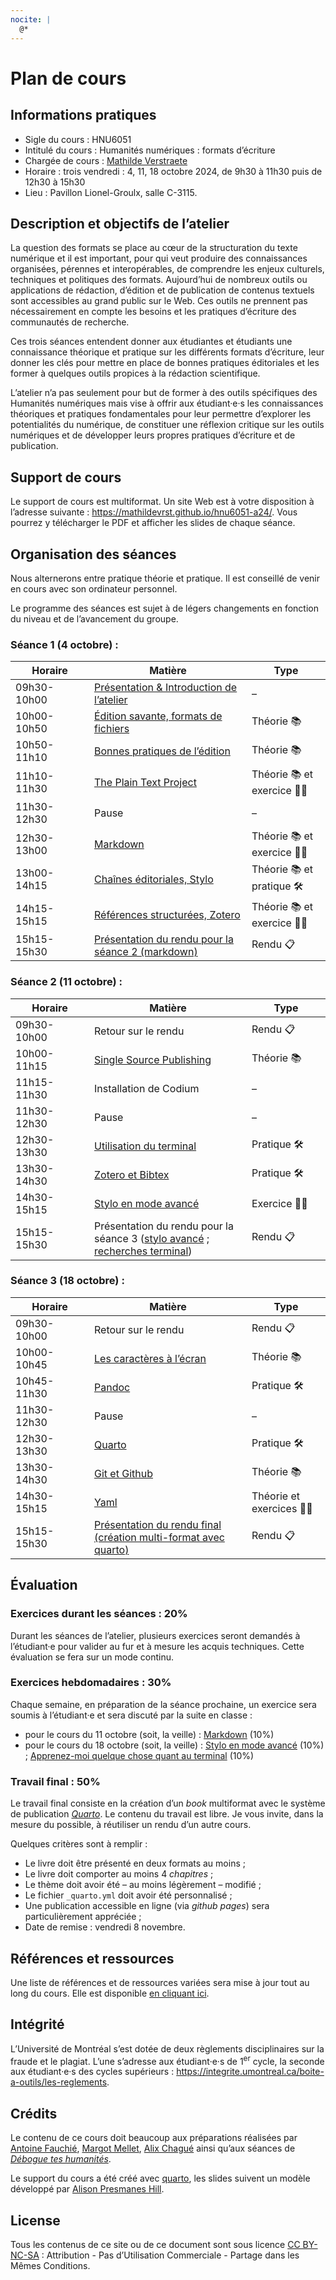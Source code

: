```yaml
---
nocite: |
  @*
---
```


# Plan de cours {.unnumbered}

## Informations pratiques  

- Sigle du cours : HNU6051 
- Intitulé du cours : Humanités numériques : formats d'écriture 
- Chargée de cours : [Mathilde Verstraete](mailto:mathilde.verstraete@umontreal.ca) 
- Horaire : trois vendredi : 4, 11, 18 octobre 2024, de 9h30 à 11h30 puis de 12h30 à 15h30
- Lieu : Pavillon Lionel-Groulx, salle C-3115. 

## Description et objectifs de l'atelier 

La question des formats se place au cœur de la structuration du texte numérique et il est important, pour qui veut produire des connaissances organisées, pérennes et interopérables, de comprendre les enjeux culturels, techniques et politiques des formats. 
Aujourd’hui de nombreux outils ou applications de rédaction, d’édition et de publication de contenus textuels sont accessibles au grand public sur le Web. Ces outils ne prennent pas nécessairement en compte les besoins et les pratiques d’écriture des communautés de recherche. 

Ces trois séances entendent donner aux étudiantes et étudiants une connaissance théorique et pratique sur les différents formats d'écriture, leur donner les clés pour mettre en place de bonnes pratiques éditoriales et les former à quelques outils propices à la rédaction scientifique. 

L’atelier n’a pas seulement pour but de former à des outils spécifiques des Humanités numériques mais vise à offrir aux étudiant·e·s les connaissances théoriques et pratiques fondamentales pour leur permettre d’explorer les potentialités du numérique, de constituer une réflexion critique sur les outils numériques et de développer leurs propres pratiques d’écriture et de publication.

## Support de cours 

Le support de cours est multiformat. Un site Web est à votre disposition à l'adresse suivante : <https://mathildevrst.github.io/hnu6051-a24/>. Vous pourrez y télécharger le PDF et afficher les slides de chaque séance. 

## Organisation des séances 

Nous alternerons entre pratique théorie et pratique. Il est conseillé de venir en cours avec son ordinateur personnel. 

::: {.callout-important}
Le programme des séances est sujet à de légers changements en fonction du niveau et de l'avancement du groupe. 
:::

### Séance 1 (4 octobre) : 

| Horaire | Matière | Type |
| --- | ------ | --- | 
| 09h30-10h00 | [Présentation & Introduction de l’atelier](introduction.qmd#introduction) | -- | 
| 10h00-10h50 | [Édition savante, formats de fichiers](theorie-formats.qmd#les-formats--théorie) | Théorie 📚 | 
| 10h50-11h10 | [Bonnes pratiques de l'édition](bonnes-pratiques.qmd#bonnes-pratiques-dédition) | Théorie 📚 | 
| 11h10-11h30 | [The Plain Text Project](plein-texte.qmd#plain-text--plein-texte--texte-brut) | Théorie 📚 et exercice 🏋️‍♂️ | 
| 11h30-12h30 | Pause | -- | 
| 12h30-13h00 | [Markdown](exercice-markdown.qmd#exercice-markdown) | Théorie 📚 et exercice 🏋️‍♂️ | 
| 13h00-14h15 | [Chaînes éditoriales, Stylo](stylo.qmd#chaînes-éditoriales--stylo) | Théorie 📚 et pratique 🛠️ | 
| 14h15-15h15 | [Références structurées, Zotero](zotero.qmd#limportance-de-structurer-ses-références-bibliographiques) | Théorie 📚 et exercice 🏋️‍♂️ | 
| 15h15-15h30 | [Présentation du rendu pour la séance 2 (markdown)](exercice-markdown.qmd#rendu-pour-le-10-octobre) | Rendu 📋 | 

### Séance 2 (11 octobre) : 

| Horaire | Matière | Type |
| --- | ------ | --- | 
| 09h30-10h00 | Retour sur le rendu | Rendu 📋 | 
| 10h00-11h15 | [Single Source Publishing](single-source.qmd#le-single-source-publishing) | Théorie 📚 | 
| 11h15-11h30 | Installation de Codium | -- | 
| 11h30-12h30 | Pause | -- | 
| 12h30-13h30 | [Utilisation du terminal](terminal.qmd#utiliser-son-terminal) | Pratique 🛠️ |
| 13h30-14h30 | [Zotero et Bibtex](zotero.qmd#zotero-avancé) | Pratique 🛠️ | 
| 14h30-15h15 | [Stylo en mode avancé](stylo.qmd#stylo-en-mode-avancé) | Exercice 🏋️‍♂️ | 
| 15h15-15h30 | Présentation du rendu pour la séance 3 ([stylo avancé](stylo.qmd#rendu-pour-le-17-octobre) ; [recherches terminal](terminal.qmd#rendu-pour-le-18-octobre)) | Rendu 📋 | 

### Séance 3 (18 octobre) : 

| Horaire | Matière | Type |
| --- | ------ | --- | 
| 09h30-10h00 | Retour sur le rendu | Rendu 📋 | 
| 10h00-10h45 | [Les caractères à l'écran](encodage.qmd#des-caractères-à-lécran----encodage-numérique) | Théorie 📚 | 
| 10h45-11h30 | [Pandoc](pandoc.qmd#convertisseurs--le-cas-de-pandoc) | Pratique 🛠️ | 
| 11h30-12h30 | Pause | -- | 
| 12h30-13h30 | [Quarto](quarto.qmd#quarto) | Pratique 🛠️ |
| 13h30-14h30 | [Git et Github](git.qmd#git-et-github) | Théorie 📚 | 
| 14h30-15h15 | [Yaml](yml.qmd#yaml) | Théorie et exercices 🏋️‍♂️ | 
| 15h15-15h30 | [Présentation du rendu final (création multi-format avec quarto)](plan-de-cours.qmd#travail-final--50) | Rendu 📋 | 

## Évaluation 

### Exercices durant les séances : 20%

Durant les séances de l’atelier, plusieurs exercices seront demandés à l’étudiant·e pour valider au fur et à mesure les acquis techniques. Cette évaluation se fera sur un mode continu.

### Exercices hebdomadaires : 30%

Chaque semaine, en préparation de la séance prochaine, un exercice sera soumis à l’étudiant·e et sera discuté par la suite en classe : 

- pour le cours du 11 octobre (soit, la veille) : [Markdown](exercice-markdown.qmd#rendu-pour-le-10-octobre) (10%) 
- pour le cours du 18 octobre (soit, la veille) : [Stylo en mode avancé](stylo.qmd#rendu-pour-le-17-octobre) (10%) ; [Apprenez-moi quelque chose quant au terminal](terminal.qmd#rendu-pour-le-18-octobre) (10%)

### Travail final : 50%

Le travail final consiste en la création d’un *book* multiformat avec le système de publication [*Quarto*](https://quarto.org/). Le contenu du travail est libre. Je vous invite, dans la mesure du possible, à réutiliser un rendu d'un autre cours. 

Quelques critères sont à remplir : 

- Le livre doit être présenté en deux formats au moins ; 
- Le livre doit comporter au moins 4 *chapitres* ; 
- Le thème doit avoir été -- au moins légèrement -- modifié ; 
- Le fichier ```_quarto.yml``` doit avoir été personnalisé ; 
- Une publication accessible en ligne (via *github pages*) sera particulièrement appréciée ; 
- Date de remise : vendredi 8 novembre. 

## Références et ressources 

Une liste de références et de ressources variées sera mise à jour tout au long du cours. Elle est disponible [en cliquant ici](references.qmd#références).

## Intégrité 

L’Université de Montréal s’est dotée de deux règlements disciplinaires sur la fraude et le plagiat. L'une s’adresse aux étudiant·e·s de 1^er^ cycle, la seconde aux étudiant·e·s des cycles supérieurs : <https://integrite.umontreal.ca/boite-a-outils/les-reglements>. 

## Crédits 

Le contenu de ce cours doit beaucoup aux préparations réalisées par [Antoine Fauchié](https://www.quaternum.net/), [Margot Mellet](https://blank.blue/), [Alix Chagué](https://alix-tz.github.io/) ainsi qu'aux séances de [*Débogue tes humanités*](https://debugue.ecrituresnumeriques.ca/). 

Le support du cours a été créé avec [quarto](https://quarto.org/), les slides suivent un modèle développé par [Alison Presmanes Hill](https://github.com/apreshill/palmerpenguins-useR-2022/). 

## License 

Tous les contenus de ce site ou de ce document sont sous licence [CC BY-NC-SA](https://creativecommons.org/licenses/by-nc-sa/4.0/legalcode) : Attribution - Pas d’Utilisation Commerciale - Partage dans les Mêmes Conditions. 
